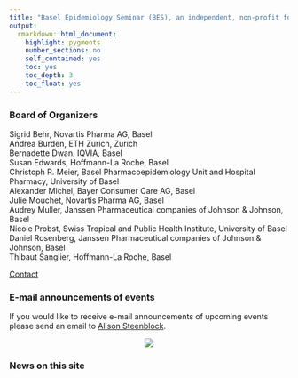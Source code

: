 ---
title: "Basel Epidemiology Seminar (BES), an independent, non-profit forum for discussion between epidemiologists"
output: 
  rmarkdown::html_document:
    highlight: pygments
    number_sections: no
    self_contained: yes
    toc: yes
    toc_depth: 3
    toc_float: yes
---

### Board of Organizers

Sigrid Behr, Novartis Pharma AG, Basel  
Andrea Burden, ETH Zurich, Zurich  
Bernadette Dwan, IQVIA, Basel   
Susan Edwards, Hoffmann-La Roche, Basel   
Christoph R. Meier, Basel Pharmacoepidemiology Unit and Hospital Pharmacy, University of Basel  
Alexander Michel, Bayer Consumer Care AG, Basel  
Julie Mouchet, Novartis Pharma AG, Basel  
Audrey Muller, Janssen Pharmaceutical companies of Johnson & Johnson, Basel   
Nicole Probst, Swiss Tropical and Public Health Institute, University of Basel  
Daniel Rosenberg, Janssen Pharmaceutical companies of Johnson & Johnson, Basel  
Thibaut Sanglier, Hoffmann-La Roche, Basel  
 

[Contact](mailto:sigrid.behr@novartis.com)

### E-mail announcements of events

If you would like to receive e-mail announcements of upcoming events please send an email to [Alison Steenblock](mailto:asteenbl@its.jnj.com).

<center>![](BES_Theme.jpg)</center>


### News on this site








